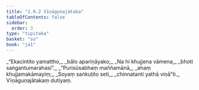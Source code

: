 ```yaml
---
title: "2.9.2 Vīṇāguṇajātaka"
tableOfContents: false
sidebar:
  order: 3
type: "tipitaka"
basket: "su"
book: "ja1"
---
```



<DynamicBreadcrumb />

<Division number="163" book="ja1" bookNo="22" page="328">

<Paragraph number="605" type="verses" book="ja1">
_“Ekacintito yamattho,_  
_bālo apariṇāyako;_  
_Na hi khujjena vāmena,_  
_bhoti saṅgantumarahasi”._  

</Paragraph>

</Division>
<Division number="164" book="ja1" bookNo="22" page="328">

<Paragraph number="606" type="verses" book="ja1">
_“Purisūsabhaṃ maññamānā,_  
_ahaṃ khujjamakāmayiṃ;_  
_Soyaṃ saṅkuṭito seti,_  
_chinnatanti yathā viṇā”ti._  


</Paragraph>
</Division>

<Paragraph number="607" type="center" book="ja1">
Vīṇāguṇajātakaṃ dutiyaṃ.
</Paragraph>
